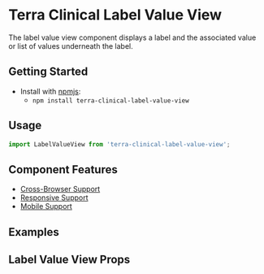 


<Badge />

# Terra Clinical Label Value View

The label value view component displays a label and the associated value or list of values underneath the label.

## Getting Started

- Install with [npmjs](https://www.npmjs.com):
  - `npm install terra-clinical-label-value-view`

## Usage
```jsx
import LabelValueView from 'terra-clinical-label-value-view';
```

## Component Features
* [Cross-Browser Support](https://engineering.cerner.com/terra-ui/about/terra-ui/component-standards#cross-browser-support)
* [Responsive Support](https://engineering.cerner.com/terra-ui/about/terra-ui/component-standards#responsive-support)
* [Mobile Support](https://engineering.cerner.com/terra-ui/about/terra-ui/component-standards#mobile-support)

## Examples
<LabelValueViewTextTermAndDef title="Label Value View with a Text Input (as a term and definition)" />
<LabelValueViewTextDefinitionList title="Label Value View with a Text Input (as a description list)" />
<LabelValueViewNode title="Label Value View with a Node Input" />
<LabelValueViewNodeCustom title="Label Value View with a Node Input (Custom)" />

## Label Value View Props
<LabelValueViewPropsTable />